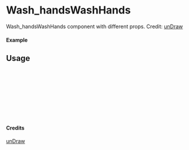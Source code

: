 
<Meta of={Wash_handsWashHands} title="unDraw/Wash_handsWashHands" />

# Wash_handsWashHands

Wash_handsWashHands component with different props.
Credit: [unDraw](https://undraw.co/illustrations)

#### Example

<Canvas of={Wash_handsWashHands.Primary} />

## Usage

```ts
import { Wash_handsWashHands } from "yadl-ui";

const Example = () => {
  return (
      <Wash_handsWashHands />
  );
};

export default Example;
```

#### Credits
[unDraw](https://undraw.co/illustrations)

